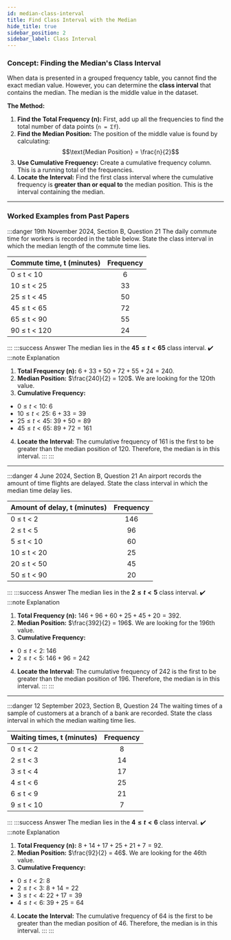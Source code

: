 ```yaml
---
id: median-class-interval
title: Find Class Interval with the Median
hide_title: true
sidebar_position: 2
sidebar_label: Class Interval
---
```


<ModuleBanner />

### **Concept: Finding the Median's Class Interval**

When data is presented in a grouped frequency table, you cannot find the exact median value. However, you can determine the **class interval** that contains the median. The median is the middle value in the dataset.

**The Method:**
1.  **Find the Total Frequency (n):** First, add up all the frequencies to find the total number of data points (`n = Σf`).
2.  **Find the Median Position:** The position of the middle value is found by calculating:
$$\text{Median Position} = \frac{n}{2}$$
3.  **Use Cumulative Frequency:** Create a cumulative frequency column. This is a running total of the frequencies.
4.  **Locate the Interval:** Find the first class interval where the cumulative frequency is **greater than or equal to** the median position. This is the interval containing the median.

---
### **Worked Examples from Past Papers**

:::danger 19th November 2024, Section B, Question 21
The daily commute time for workers is recorded in the table below. State the class interval in which the median length of the commute time lies.

| Commute time, t (minutes) | Frequency |
| :--- | :---: |
| 0 ≤ t < 10 | 6 |
| 10 ≤ t < 25 | 33 |
| 25 ≤ t < 45 | 50 |
| 45 ≤ t < 65 | 72 |
| 65 ≤ t < 90 | 55 |
| 90 ≤ t < 120 | 24 |
:::
:::success Answer
The median lies in the **$45 \le t < 65$** class interval. ✔️
:::note Explanation
1.  **Total Frequency (n):** $6+33+50+72+55+24 = 240$.
2.  **Median Position:** $\frac{240}{2} = 120$. We are looking for the 120th value.
3.  **Cumulative Frequency:**
* $0 \le t < 10$: 6
* $10 \le t < 25$: $6 + 33 = 39$
* $25 \le t < 45$: $39 + 50 = 89$
* $45 \le t < 65$: $89 + 72 = 161$
4.  **Locate the Interval:** The cumulative frequency of 161 is the first to be greater than the median position of 120. Therefore, the median is in this interval.
:::
:::

---
:::danger 4 June 2024, Section B, Question 21
An airport records the amount of time flights are delayed. State the class interval in which the median time delay lies.

| Amount of delay, t (minutes) | Frequency |
| :--- | :---: |
| 0 ≤ t < 2 | 146 |
| 2 ≤ t < 5 | 96 |
| 5 ≤ t < 10 | 60 |
| 10 ≤ t < 20 | 25 |
| 20 ≤ t < 50 | 45 |
| 50 ≤ t < 90 | 20 |
:::
:::success Answer
The median lies in the **$2 \le t < 5$** class interval. ✔️
:::note Explanation
1.  **Total Frequency (n):** $146+96+60+25+45+20 = 392$.
2.  **Median Position:** $\frac{392}{2} = 196$. We are looking for the 196th value.
3.  **Cumulative Frequency:**
* $0 \le t < 2$: 146
* $2 \le t < 5$: $146 + 96 = 242$
4.  **Locate the Interval:** The cumulative frequency of 242 is the first to be greater than the median position of 196. Therefore, the median is in this interval.
:::
:::

---
:::danger 12 September 2023, Section B, Question 24
The waiting times of a sample of customers at a branch of a bank are recorded. State the class interval in which the median waiting time lies.

| Waiting times, t (minutes) | Frequency |
| :--- | :---: |
| 0 ≤ t < 2 | 8 |
| 2 ≤ t < 3 | 14 |
| 3 ≤ t < 4 | 17 |
| 4 ≤ t < 6 | 25 |
| 6 ≤ t < 9 | 21 |
| 9 ≤ t < 10 | 7 |
:::
:::success Answer
The median lies in the **$4 \le t < 6$** class interval. ✔️
:::note Explanation
1.  **Total Frequency (n):** $8+14+17+25+21+7 = 92$.
2.  **Median Position:** $\frac{92}{2} = 46$. We are looking for the 46th value.
3.  **Cumulative Frequency:**
* $0 \le t < 2$: 8
* $2 \le t < 3$: $8 + 14 = 22$
* $3 \le t < 4$: $22 + 17 = 39$
* $4 \le t < 6$: $39 + 25 = 64$
4.  **Locate the Interval:** The cumulative frequency of 64 is the first to be greater than the median position of 46. Therefore, the median is in this interval.
:::
:::